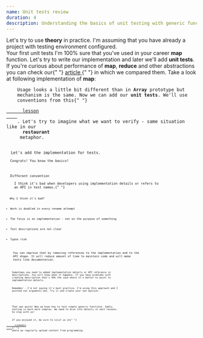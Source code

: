 ```yaml
---
name: Unit tests review
duration: 4
description: Understanding the basics of unit testing with generic functions as an example. Let's write several tests and learn unit tests!
---
```


<Prelude>
  <M>
    Let's try to use <B>theory</B> in practice. I'm assuming that you have
    already a project with testing environment configured.
  </M>
</Prelude>

<Section>
  <XL>Your first unit tests</XL>
  <M>
    I'm 100% sure that you've used in your career <B>map</B> function. Let's try
    to write our implementation and later we'll add <B>unit tests</B>.
  </M>
  <Hint hasBg>
    If you're curious about performance of <B>map</B>, <B>reduce</B> and other
    abstractions you can check our{" "}
    <A
      outside
      href="https://greenonsoftware.com/articles/thoughts/loops-performance-in-javascript/"
    >
      article
    </A>{" "}
    in which we compared them.
  </Hint>
  <M>
    Take a look at following implementation of <B>map</B>:
  </M>
  <Code
    mode="dynamic"
    lang="ts"
    src="https://raw.githubusercontent.com/polubis/Snippets/main/map.ts"
    description="Map function in a functional paradigm"
    linesCount={18}
  />
  <M>
    Usage looks a little bit different than in <B>Array</B> prototype but
    mechanism is the same. Now we can add our <B>unit tests</B>. We'll use
    conventions from this{" "}
    <A
      href="https://greenonsoftware.com/courses/react-testing-spellbook/basics/the-best-practices-for-naming-tests/"
      outside
    >
      lesson
    </A>
    . Let's try to imagine what we want to verify - same situation like in our <B>
      restaurant
    </B> metaphor.
  </M>
  <Code
    mode="dynamic"
    lang="ts"
    src="https://raw.githubusercontent.com/polubis/Snippets/main/map.test.ts"
    linesCount={7}
  />
  <M>Let's add the implementation for tests.</M>
  <Code
    mode="dynamic"
    lang="ts"
    src="https://raw.githubusercontent.com/polubis/Snippets/main/map-full.test.ts"
    linesCount={29}
    description="We added enter to separate execution from expectation"
  />
  <M>Congrats! You know the basics!</M>
</Section>

<Section>
  <XL>Different convention</XL>
  <M>
    I think it's bad when developers using implementation details or refers to
    an API in test names.{" "}
  </M>
  <Code
    mode="dynamic"
    lang="ts"
    src="https://raw.githubusercontent.com/polubis/Snippets/main/do-and-dont-do.ts"
    linesCount={13}
  />
  <M>Why I think it's bad?</M>
  <L>
    <Li>Work is doubled in every rename attempt</Li>
    <Li>The focus is on implementation - not on the purpose of something</Li>
    <Li>Test descriptions are not clear</Li>
    <Li>Typos risk</Li>
  </L>
  <M>
    You can improve that by removing references to the implementation and to the
    API shape. It will reduce amount of time to maintain code and will make
    tests like documentation.
  </M>
  <Code
    mode="dynamic"
    lang="ts"
    src="https://raw.githubusercontent.com/polubis/Snippets/main/map-good.ts"
    linesCount={13}
    description="Less work - better for business and developers"
  />
  <M>
    Sometimes you need to embed implementation details or API reference in
    descriptions. You will know when it happens. If you have problems with
    creating description that's 99% the case where it's better to point to
    implementation details.
  </M>
  <Hint hasBg>
    Remember - I'm not saying it's best practice. I'm using this approach and I
    pointed out arguments why. Try it and create your own opinion.
  </Hint>
</Section>

<Summary>
  <M>
    That was quick! Now we know how to test simple generic functions. Sadly,
    testing is much more complex. We need to dive into details in next lessons.
    So stay with us!
  </M>
  <M>
    If you enjoyed it, be sure to visit us on{" "}
    <A
      href="https://www.linkedin.com/in/adrian-po%C5%82ubi%C5%84ski-281ab2172/"
      outside
    >
      Linkedin
    </A>{" "}
    where we regularly upload content from programming.
  </M>
</Summary>
